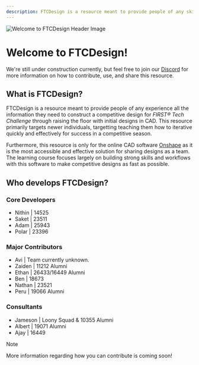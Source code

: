 ```yaml
---
description: FTCDesign is a resource meant to provide people of any skill level the information they need to construct a competitive design for a FIRST® Tech Challenge robot.
---
```


![Welcome to FTCDesign Header Image](/home/welcome.png)

# Welcome to FTCDesign!

We're still under construction currently, but feel free to join our [Discord](https://discord.gg/gzhWFGHP9s)
for more information on how to contribute, use, and share this resource.

## What is FTCDesign?

FTCDesign is a resource meant to provide people of any experience all the information they need to construct a competitive design for _FIRST® Tech Challenge_ through raising the floor with initial designs in CAD. This resource primarily targets newer individuals, targetting teaching them how to iterative quickly and effectively for success in a competitive season.

Furthermore, this resource is only for the online CAD software [Onshape](https://onshape.com/) as it is the most accessible and effective solution for sharing designs as a team. The learning course focuses largely on building strong skills and workflows with this software to make competitive designs as fast as possible.

## Who develops FTCDesign?

### Core Developers

- Nithin | 14525
- Saket | 23511
- Adam | 25943
- Polar | 23396

### Major Contributors

- Avi | Team currently unknown.
- Zaiden | 11212 Alumni
- Ethan | 26433/16449 Alumni
- Ben | 18673
- Nathan | 23521
- Peru | 19066 Alumni

### Consultants

- Jameson | Loony Squad & 10355 Alumni
- Albert | 19071 Alumni
- Ajay | 16449

> [!NOTE]
>
> More information regarding how you can contribute is coming soon!
